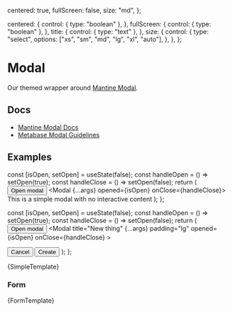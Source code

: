 
  centered: true,
  fullScreen: false,
  size: "md",
};

  centered: {
    control: { type: "boolean" },
  },
  fullScreen: {
    control: { type: "boolean" },
  },
  title: {
    control: { type: "text" },
  },
  size: {
    control: {
      type: "select",
      options: ["xs", "sm", "md", "lg", "xl", "auto"],
    },
  },
};

<Meta
  title="Overlays/Modal"
  component={Modal}
  args={args}
  argTypes={argTypes}
/>

# Modal

Our themed wrapper around [Mantine Modal](https://v6.mantine.dev/core/modal/).

## Docs

- [Mantine Modal Docs](https://v6.mantine.dev/core/modal/)
- [Metabase Modal Guidelines](https://www.notion.so/metabase/Modals-guidelines-fdf132ff081444088bcd37622fd8d023)

## Examples

  const [isOpen, setOpen] = useState(false);
  const handleOpen = () => setOpen(true);
  const handleClose = () => setOpen(false);
  return (
    <Flex justify="center">
      <Button variant="filled" onClick={handleOpen}>
        Open modal
      </Button>
      <Modal {...args} opened={isOpen} onClose={handleClose}>
        <Text>This is a simple modal with no interactive content</Text>
      </Modal>
    </Flex>
  );
};

  const [isOpen, setOpen] = useState(false);
  const handleOpen = () => setOpen(true);
  const handleClose = () => setOpen(false);
  return (
    <Flex justify="center">
      <Button variant="filled" onClick={handleOpen}>
        Open modal
      </Button>
      <Modal
        title="New thing"
        {...args}
        padding="lg"
        opened={isOpen}
        onClose={handleClose}
      >
        <form onSubmit={handleClose}>
          <TextInput label="Name" data-autofocus />
          <TextInput label="Something else" mt="md" />
          <Flex direction="row" justify="flex-end" mt="md">
            <Button onClick={handleClose}>Cancel</Button>
            <Button type="submit" variant="filled" ml="sm">
              Create
            </Button>
          </Flex>
        </form>
      </Modal>
    </Flex>
  );
};

<Canvas>
  <Story name="Default">{SimpleTemplate}</Story>
</Canvas>

### Form

<Canvas>
  <Story name="Form">{FormTemplate}</Story>
</Canvas>
